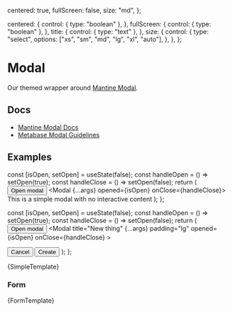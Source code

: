 
  centered: true,
  fullScreen: false,
  size: "md",
};

  centered: {
    control: { type: "boolean" },
  },
  fullScreen: {
    control: { type: "boolean" },
  },
  title: {
    control: { type: "text" },
  },
  size: {
    control: {
      type: "select",
      options: ["xs", "sm", "md", "lg", "xl", "auto"],
    },
  },
};

<Meta
  title="Overlays/Modal"
  component={Modal}
  args={args}
  argTypes={argTypes}
/>

# Modal

Our themed wrapper around [Mantine Modal](https://v6.mantine.dev/core/modal/).

## Docs

- [Mantine Modal Docs](https://v6.mantine.dev/core/modal/)
- [Metabase Modal Guidelines](https://www.notion.so/metabase/Modals-guidelines-fdf132ff081444088bcd37622fd8d023)

## Examples

  const [isOpen, setOpen] = useState(false);
  const handleOpen = () => setOpen(true);
  const handleClose = () => setOpen(false);
  return (
    <Flex justify="center">
      <Button variant="filled" onClick={handleOpen}>
        Open modal
      </Button>
      <Modal {...args} opened={isOpen} onClose={handleClose}>
        <Text>This is a simple modal with no interactive content</Text>
      </Modal>
    </Flex>
  );
};

  const [isOpen, setOpen] = useState(false);
  const handleOpen = () => setOpen(true);
  const handleClose = () => setOpen(false);
  return (
    <Flex justify="center">
      <Button variant="filled" onClick={handleOpen}>
        Open modal
      </Button>
      <Modal
        title="New thing"
        {...args}
        padding="lg"
        opened={isOpen}
        onClose={handleClose}
      >
        <form onSubmit={handleClose}>
          <TextInput label="Name" data-autofocus />
          <TextInput label="Something else" mt="md" />
          <Flex direction="row" justify="flex-end" mt="md">
            <Button onClick={handleClose}>Cancel</Button>
            <Button type="submit" variant="filled" ml="sm">
              Create
            </Button>
          </Flex>
        </form>
      </Modal>
    </Flex>
  );
};

<Canvas>
  <Story name="Default">{SimpleTemplate}</Story>
</Canvas>

### Form

<Canvas>
  <Story name="Form">{FormTemplate}</Story>
</Canvas>
